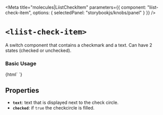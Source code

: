 
<Meta
  title="molecules|LiistCheckItem"
  parameters={{
    component: "liist-check-item",
    options: { selectedPanel: "storybookjs/knobs/panel" }
  }}
/>

# `<liist-check-item>`

A switch component that contains a checkmark and a text. Can have 2 states (checked or unchecked).

### Basic Usage
<Preview>
  <Story name="demo">
    {html`
      <liist-check-item
        text="american"
        checked
      ></liist-check-item>
      <liist-check-item
        text="sushi"
        checked
      ></liist-check-item>
      <liist-check-item
        text="mexican"
      ></liist-check-item>
      <liist-check-item
        text="fast food"
      ></liist-check-item>
    `}
  </Story>
</Preview>

## Properties

- **`text`**: text that is displayed next to the check circle.
- **`checked`**: if `true` the checkcircle is filled.

